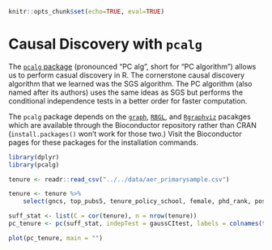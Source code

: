 ```r
knitr::opts_chunk$set(echo=TRUE, eval=TRUE)
```

# Causal Discovery with `pcalg` {-}

The [`pcalg` package](https://cran.r-project.org/package=pcalg) (pronounced "PC alg", short for "PC algorithm") allows us to perform casual discovery in R. The cornerstone causal discovery algorithm that we learned was the SGS algorithm. The PC algorithm (also named after its authors) uses the same ideas as SGS but performs the conditional independence tests in a better order for faster computation.

The `pcalg` package depends on the [`graph`](https://www.bioconductor.org/packages/graph/), [`RBGL`](https://bioconductor.org/packages/RBGL/), and [`Rgraphviz`](https://www.bioconductor.org/packages/Rgraphviz/) pacakges which are available through the Bioconductor repository rather than CRAN (`install.packages()` won't work for those two.) Visit the Bioconductor pages for these packages for the installation commands.

```r
library(dplyr)
library(pcalg)

tenure <- readr::read_csv("../../data/aer_primarysample.csv")

tenure <- tenure %>%
    select(gncs, top_pubs5, tenure_policy_school, female, phd_rank, post_doc, ug_students, grad_students, faculty, full_av_salary, assist_av_salary, revenue, female_ratio, full_ratio)
```

```r
suff_stat <- list(C = cor(tenure), n = nrow(tenure))
pc_tenure <- pc(suff_stat, indepTest = gaussCItest, labels = colnames(tenure), alpha = 0.01, skel.method = "stable.fast")

plot(pc_tenure, main = "")
```

<!-- Also show code for mixed data, categorical data  -->
